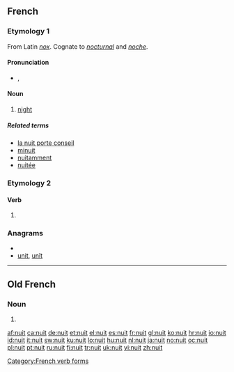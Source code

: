 ==French==

===Etymology 1===
From Latin ''[[nox]]''. Cognate to {{en}} ''[[nocturnal#English|nocturnal]]'' and {{es}} ''[[noche]]''.

====Pronunciation====
* {{IPA|/nɥi/|lang=fr}}, {{SAMPA|/nHi/}}

====Noun====
{{fr-noun|f}}

# [[night]]

=====Related terms=====
* [[la nuit porte conseil]]
* [[minuit]]
* [[nuitamment]]
* [[nuitée]]

===Etymology 2===

====Verb====
{{fr-verb-form}}

# {{form of|third person singular present|[[nuire#French|nuire]]}}

===Anagrams===
* {{alphagram|intu}}
* [[unit#French|unit]], [[unît#French|unît]]

[[Category:French verb forms]]

----

==Old French==

===Noun===
{{fro-noun-f}}

# {{alternative spelling of|[[noit#Old French|noit]]|lang=fro}}

[[af:nuit]]
[[ca:nuit]]
[[de:nuit]]
[[et:nuit]]
[[el:nuit]]
[[es:nuit]]
[[fr:nuit]]
[[gl:nuit]]
[[ko:nuit]]
[[hr:nuit]]
[[io:nuit]]
[[id:nuit]]
[[it:nuit]]
[[sw:nuit]]
[[ku:nuit]]
[[lo:nuit]]
[[hu:nuit]]
[[nl:nuit]]
[[ja:nuit]]
[[no:nuit]]
[[oc:nuit]]
[[pl:nuit]]
[[pt:nuit]]
[[ru:nuit]]
[[fi:nuit]]
[[tr:nuit]]
[[uk:nuit]]
[[vi:nuit]]
[[zh:nuit]]